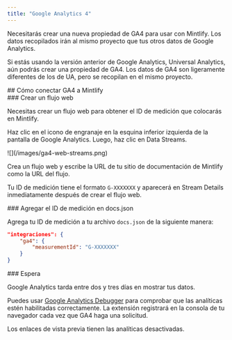 ```yaml
---
title: "Google Analytics 4"
---
```


Necesitarás crear una nueva propiedad de <Tooltip tip="Google Analytics 4">GA4</Tooltip> para usar con Mintlify. Los datos recopilados irán al mismo proyecto que tus otros datos de Google Analytics.

Si estás usando la versión anterior de Google Analytics, Universal Analytics, aún podrás crear una propiedad de <Tooltip tip="Google Analytics 4">GA4</Tooltip>. Los datos de <Tooltip tip="Google Analytics 4">GA4</Tooltip> son ligeramente diferentes de los de UA, pero se recopilan en el mismo proyecto.

<div id="how-to-connect-ga4-to-mintlify">
  ## Cómo conectar GA4 a Mintlify
</div>

<div id="create-a-web-stream">
  ### Crear un flujo web
</div>

Necesitas crear un flujo web para obtener el ID de medición que colocarás en Mintlify.

Haz clic en el icono de engranaje en la esquina inferior izquierda de la pantalla de Google Analytics. Luego, haz clic en Data Streams.

<Frame>![](/images/ga4-web-streams.png)</Frame>

Crea un flujo web y escribe la URL de tu sitio de documentación de Mintlify como la URL del flujo.

Tu ID de medición tiene el formato `G-XXXXXXX` y aparecerá en Stream Details inmediatamente después de crear el flujo web.

<div id="put-measurement-id-in-docsjson">
  ### Agregar el ID de medición en docs.json
</div>

Agrega tu ID de medición a tu archivo `docs.json` de la siguiente manera:

```json docs.json
"integraciones": {
    "ga4": {
        "measurementId": "G-XXXXXXX"
    }
}
```

<div id="wait">
  ### Espera
</div>

Google Analytics tarda entre dos y tres días en mostrar tus datos.

Puedes usar [Google Analytics Debugger](https://chrome.google.com/webstore/detail/google-analytics-debugger/jnkmfdileelhofjcijamephohjechhna?hl=en) para comprobar que las analíticas estén habilitadas correctamente. La extensión registrará en la consola de tu navegador cada vez que GA4 haga una solicitud.

<Note>
  Los enlaces de vista previa tienen las analíticas desactivadas.
</Note>